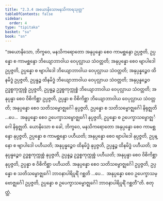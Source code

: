 ```yaml
---
title: "2.3.4 အယောနိသောမနသိကာရသုတ္တ"
tableOfContents: false
sidebar:
  order: 4
type: "tipitaka"
basket: "su"
book: "sn"
---
```



<DynamicBreadcrumb />

<Division number="205" book="sn" e="ch" v="18" p="308">

<Paragraph number="470" book="sn">
“အယောနိသော, ဘိက္ခဝေ, မနသိကရောတော အနုပ္ပန္နော စေဝ ကာမစ္ဆန္ဒော ဥပ္ပဇ္ဇတိ, ဥပ္ပန္နော စ ကာမစ္ဆန္ဒော ဘိယျောဘာဝါယ ဝေပုလ္လာယ သံဝတ္တတိ; အနုပ္ပန္နော စေဝ ဗျာပါဒေါ ဥပ္ပဇ္ဇတိ, ဥပ္ပန္နော စ ဗျာပါဒေါ ဘိယျောဘာဝါယ ဝေပုလ္လာယ သံဝတ္တတိ; အနုပ္ပန္နဉ္စေဝ ထိနမိဒ္ဓံ ဥပ္ပဇ္ဇတိ, ဥပ္ပန္နဉ္စ ထိနမိဒ္ဓံ ဘိယျောဘာဝါယ ဝေပုလ္လာယ သံဝတ္တတိ; အနုပ္ပန္နဉ္စေဝ ဥဒ္ဓစ္စကုက္ကုစ္စံ ဥပ္ပဇ္ဇတိ, ဥပ္ပန္နဉ္စ ဥဒ္ဓစ္စကုက္ကုစ္စံ ဘိယျောဘာဝါယ ဝေပုလ္လာယ သံဝတ္တတိ; အနုပ္ပန္နာ စေဝ ဝိစိကိစ္ဆာ ဥပ္ပဇ္ဇတိ, ဥပ္ပန္နာ စ ဝိစိကိစ္ဆာ ဘိယျောဘာဝါယ ဝေပုလ္လာယ သံဝတ္တတိ; အနုပ္ပန္နော စေဝ သတိသမ္ဗောဇ္ဈင်္ဂေါ နုပ္ပဇ္ဇတိ, ဥပ္ပန္နော စ သတိသမ္ဗောဇ္ဈင်္ဂေါ နိရုဇ္ဈတိ …ပေ…  အနုပ္ပန္နော စေဝ ဥပေက္ခာသမ္ဗောဇ္ဈင်္ဂေါ နုပ္ပဇ္ဇတိ, ဥပ္ပန္နော စ ဥပေက္ခာသမ္ဗောဇ္ဈင်္ဂေါ နိရုဇ္ဈတိ.
</Paragraph>

<Paragraph number="471" book="sn">
ယောနိသော စ ခေါ, ဘိက္ခဝေ, မနသိကရောတော အနုပ္ပန္နော စေဝ ကာမစ္ဆန္ဒော နုပ္ပဇ္ဇတိ, ဥပ္ပန္နော စ ကာမစ္ဆန္ဒော ပဟီယတိ; အနုပ္ပန္နော စေဝ ဗျာပါဒေါ နုပ္ပဇ္ဇတိ, ဥပ္ပန္နော စ ဗျာပါဒေါ ပဟီယတိ; အနုပ္ပန္နဉ္စေဝ ထိနမိဒ္ဓံ နုပ္ပဇ္ဇတိ, ဥပ္ပန္နဉ္စ ထိနမိဒ္ဓံ ပဟီယတိ; အနုပ္ပန္နဉ္စေဝ ဥဒ္ဓစ္စကုက္ကုစ္စံ နုပ္ပဇ္ဇတိ, ဥပ္ပန္နဉ္စ ဥဒ္ဓစ္စကုက္ကုစ္စံ ပဟီယတိ; အနုပ္ပန္နာ စေဝ ဝိစိကိစ္ဆာ နုပ္ပဇ္ဇတိ, ဥပ္ပန္နာ စ ဝိစိကိစ္ဆာ ပဟီယတိ.
</Paragraph>

<Paragraph number="472" book="sn">
အနုပ္ပန္နော စေဝ သတိသမ္ဗောဇ္ဈင်္ဂေါ ဥပ္ပဇ္ဇတိ, ဥပ္ပန္နော စ သတိသမ္ဗောဇ္ဈင်္ဂေါ ဘာဝနာပါရိပူရိံ ဂစ္ဆတိ …ပေ…  အနုပ္ပန္နော စေဝ ဥပေက္ခာသမ္ဗောဇ္ဈင်္ဂေါ ဥပ္ပဇ္ဇတိ, ဥပ္ပန္နော စ ဥပေက္ခာသမ္ဗောဇ္ဈင်္ဂေါ ဘာဝနာပါရိပူရိံ ဂစ္ဆတီ”တိ.

</Paragraph>
</Division>

<Paragraph number="473" type="center" book="sn">
စတုတ္ထံ.
</Paragraph>